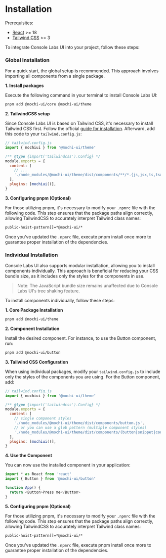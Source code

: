 
<Meta title="Introduction/Installation" />

# Installation

Prerequisites:

- [React](https://react.dev/) >= 18
- [Tailwind CSS](https://tailwindcss.com/) >= 3

To integrate Console Labs UI into your project, follow these steps:

### Global Installation

For a quick start, the global setup is recommended. This approach involves
importing all components from a single package.

**1. Install packages**

Execute the following command in your terminal to install Console Labs UI:

```sh
pnpm add @mochi-ui/core @mochi-ui/theme
```

**2. TailwindCSS setup**

Since Console Labs UI is based on Tailwind CSS, it's necessary to install
Tailwind CSS first. Follow the official
[guide for installation](https://tailwindcss.com/docs/installation). Afterward,
add this code to your `tailwind.config.js`:

```js
// tailwind.config.js
import { mochiui } from '@mochi-ui/theme'

/** @type {import('tailwindcss').Config} */
module.exports = {
  content: [
    // ...
    './node_modules/@mochi-ui/theme/dist/components/**/*.{js,jsx,ts,tsx}',
  ],
  plugins: [mochiui()],
}
```

**3. Configuring pnpm (Optional)**

For those utilizing pnpm, it's necessary to modify your `.npmrc` file with the
following code. This step ensures that the package paths align correctly,
allowing TailwindCSS to accurately interpret Tailwind class names:

```sh
public-hoist-pattern[]=*@mochi-ui/*
```

Once you've updated the `.npmrc` file, execute pnpm install once more to
guarantee proper installation of the dependencies.

### Individual Installation

Console Labs UI also supports modular installation, allowing you to install
components individually. This approach is beneficial for reducing your CSS
bundle size, as it includes only the styles for the components in use.

> Note: The JavaScript bundle size remains unaffected due to Console Labs UI's
> tree shaking feature.

To install components individually, follow these steps:

**1. Core Package Installation**

```sh
pnpm add @mochi-ui/theme
```

**2. Component Installation**

Install the desired component. For instance, to use the Button component, run:

```sh
pnpm add @mochi-ui/button
```

**3. Tailwind CSS Configuration**

When using individual packages, modify your `tailwind.config.js` to include only
the styles of the components you are using. For the Button component, add:

```js
// tailwind.config.js
import { mochiui } from '@mochi-ui/theme'

/** @type {import('tailwindcss').Config} */
module.exports = {
  content: [
    // single component styles
    './node_modules/@mochi-ui/theme/dist/components/button.js',
    // or you can use a glob pattern (multiple component styles)
    './node_modules/@mochi-ui/theme/dist/components/(button|snippet|code|input).js',
  ],
  plugins: [mochiui()],
}
```

**4. Use the Component**

You can now use the installed component in your application:

```js
import * as React from 'react'
import { Button } from '@mochi-ui/button'

function App() {
  return <Button>Press me</Button>
}
```

**5. Configuring pnpm (Optional)**

For those utilizing pnpm, it's necessary to modify your `.npmrc` file with the
following code. This step ensures that the package paths align correctly,
allowing TailwindCSS to accurately interpret Tailwind class names:

```sh
public-hoist-pattern[]=*@mochi-ui/*
```

Once you've updated the `.npmrc` file, execute pnpm install once more to
guarantee proper installation of the dependencies.
